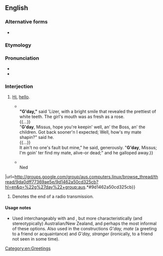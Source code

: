 ==English==

===Alternative forms===
* {{l|en|gidday}}

===Etymology===
{{contraction of|good day|lang=en}}

===Pronunciation===
* {{IPA|/ɡəˈdeɪ/|lang=en}}
* {{audio|en-au-g'day.ogg|Audio (AUS)|lang=en}}

===Interjection===
{{en-interj|head=[[good|g’]][[day]]}}

# {{lb|en|Australia|New Zealand|South Africa|colloquial}} [[hi|Hi]], [[hello]].
#* {{quote-journal
|lang=en
|date=December 14 1901
|author=Bushwoman
|title=Lizer o' th' Overshot
|url=http://nla.gov.au/nla.news-article71475695
|work=Australian Town and Country Journal
|passage="'''G'day''', Missus," said he, with a jerk of his head, and he shifted from one leg to the other, and turned his hat over and over uneasily in his great brown hands.<br>{{...}}<br>'''"G'day,"''' said 'Lizer, with a bright smile that revealed the prettiest of white teeth. The girl's mouth was as fresh as a rose.<br>{{...}}<br>"'''G'day''', Missus, hope you're keepin' well, an' the Boss, an' the children. Got back sooner'n I expected; Well, how's my mate shapin?" said he.<br>{{...}}<br>It ain't no one's fault but mine," he said, generously. "'''G'day''', Missus; I'm goin' ter find my mate, alive-or dead;" and he galloped away.}}
#* {{quote-newsgroup
|lang=en
|title=Odd behaviour UPLOAD
|group=aus.computers.linux
|author=Ned Latham
|date=February 20 2012
|passage='''G'day''', Muck.<br>{{...}}<br>Ned
|url=http://groups.google.com/group/aus.computers.linux/browse_thread/thread/9da0dff77369ae5e/9d1462a50cd325cb?hl=en&q=%22g%27day%22+group:aus.*#9d1462a50cd325cb}}
# {{lb|en|North America|air traffic control|informal}} Denotes the end of a radio transmission.
#: {{quote|en|Golf Golf Whiskey Golf, cleared the [[instrument landing system|ILS]] approach [[runway]] one two, contact Sault Tower one one eight decimal eight, '''g'day'''.}}

====Usage notes====
* {{sense|good day}} Used interchangeably with {{m|en|hello}} and {{m|en|hi}}, but more characteristically (and stereotypically) Australian/New Zealand, and perhaps the most informal of these options. Also used in the constructions ''G'day, mate'' (a greeting to a friend or acquaintance) and ''G'day, stranger'' (ironically, to a friend not seen in some time).

[[Category:en:Greetings]]